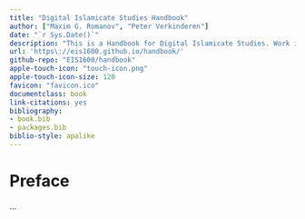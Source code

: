 ```yaml
--- 
title: "Digital Islamicate Studies Handbook"
author: ["Maxim G. Romanov", "Peter Verkinderen"]
date: "`r Sys.Date()`"
description: "This is a Handbook for Digital Islamicate Studies. Work in progress, based on tought courses."
url: 'https\://eis1600.github.io/handbook/'
github-repo: "EIS1600/handbook"
apple-touch-icon: "touch-icon.png"
apple-touch-icon-size: 120
favicon: "favicon.ico"
documentclass: book
link-citations: yes
bibliography:
- book.bib
- packages.bib
biblio-style: apalike
---
```


# Preface{-}

...
